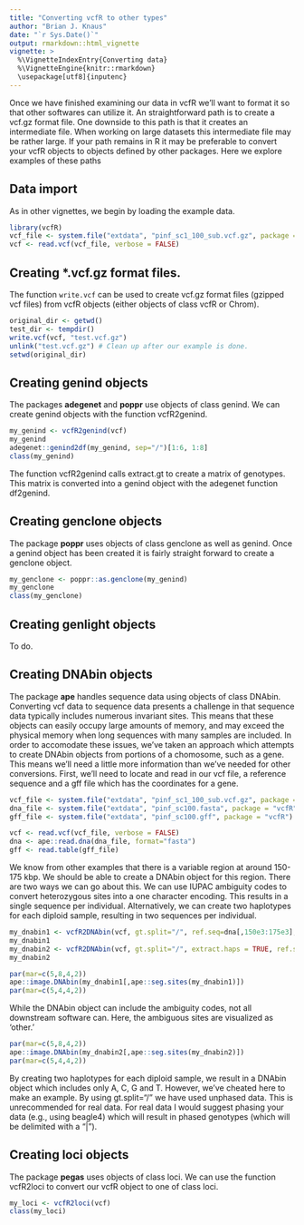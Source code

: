 ```yaml
---
title: "Converting vcfR to other types"
author: "Brian J. Knaus"
date: "`r Sys.Date()`"
output: rmarkdown::html_vignette
vignette: >
  %\VignetteIndexEntry{Converting data}
  %\VignetteEngine{knitr::rmarkdown}
  \usepackage[utf8]{inputenc}
---
```



Once we have finished examining our data in vcfR we'll want to format it so that other softwares can utilize it.
An straightforward path is to create a vcf.gz format file.
One downside to this path is that it creates an intermediate file.
When working on large datasets this intermediate file may be rather large.
If your path remains in R it may be preferable to convert your vcfR objects to objects defined by other packages.
Here we explore examples of these paths


## Data import

As in other vignettes, we begin by loading the example data.

```r
library(vcfR)
vcf_file <- system.file("extdata", "pinf_sc1_100_sub.vcf.gz", package = "vcfR")
vcf <- read.vcf(vcf_file, verbose = FALSE)
```



## Creating *.vcf.gz format files.


The function `write.vcf` can be used to create vcf.gz format files (gzipped vcf files) from vcfR objects (either objects of class vcfR or Chrom).


```r
original_dir <- getwd()
test_dir <- tempdir()
write.vcf(vcf, "test.vcf.gz")
unlink("test.vcf.gz") # Clean up after our example is done.
setwd(original_dir)
```


## Creating genind objects

The packages **adegenet** and **poppr** use objects of class genind.
We can create genind objects with the function vcfR2genind.


```r
my_genind <- vcfR2genind(vcf)
my_genind
adegenet::genind2df(my_genind, sep="/")[1:6, 1:8]
class(my_genind)
```


The function vcfR2genind calls extract.gt to create a matrix of genotypes.
This matrix is converted into a genind object with the adegenet function df2genind.


## Creating genclone objects


The package **poppr** uses objects of class genclone as well as genind.
Once a genind object has been created it is fairly straight forward to create a genclone object.


```r
my_genclone <- poppr::as.genclone(my_genind)
my_genclone
class(my_genclone)
```




## Creating genlight objects

To do.



## Creating DNAbin objects

The package **ape** handles sequence data using objects of class DNAbin.
Converting vcf data to sequence data presents a challenge in that sequence data typically includes numerous invariant sites.
This means that these objects can easily occupy large amounts of memory, and may exceed the physical memory when long sequences with many samples are included.
In order to accomodate these issues, we've taken an approach which attempts to create DNAbin objects from portions of a chomosome, such as a gene.
This means we'll need a little more information than we've needed for other conversions.
First, we'll need to locate and read in our vcf file, a reference sequence and a gff file which has the coordinates for a gene.


```r

vcf_file <- system.file("extdata", "pinf_sc1_100_sub.vcf.gz", package = "vcfR")
dna_file <- system.file("extdata", "pinf_sc100.fasta", package = "vcfR")
gff_file <- system.file("extdata", "pinf_sc100.gff", package = "vcfR")

vcf <- read.vcf(vcf_file, verbose = FALSE)
dna <- ape::read.dna(dna_file, format="fasta")
gff <- read.table(gff_file)

```


We know from other examples that there is a variable region at around 150-175 kbp.
We should be able to create a DNAbin object for this region.
There are two ways we can go about this.
We can use IUPAC ambiguity codes to convert heterozygous sites into a one character encoding.
This results in a single sequence per individual.
Alternatively, we can create two haplotypes for each diploid sample, resulting in two sequences per individual.


```r
my_dnabin1 <- vcfR2DNAbin(vcf, gt.split="/", ref.seq=dna[,150e3:175e3], start.pos=150e3)
my_dnabin1
my_dnabin2 <- vcfR2DNAbin(vcf, gt.split="/", extract.haps = TRUE, ref.seq=dna[,150e3:175e3], start.pos=150e3, consensus=FALSE)
my_dnabin2
```


```r
par(mar=c(5,8,4,2))
ape::image.DNAbin(my_dnabin1[,ape::seg.sites(my_dnabin1)])
par(mar=c(5,4,4,2))
```


While the DNAbin object can include the ambiguity codes, not all downstream software can.
Here, the ambiguous sites are visualized as 'other.'



```r
par(mar=c(5,8,4,2))
ape::image.DNAbin(my_dnabin2[,ape::seg.sites(my_dnabin2)])
par(mar=c(5,4,4,2))
```


By creating two haplotypes for each diploid sample, we result in a DNAbin object which includes only A, C,  G and T.
However, we've cheated here to make an example.
By using gt.split="/" we have used unphased data.
This is unrecommended for real data.
For real data I would suggest phasing your data (e.g., using beagle4) which will result in phased genotypes (which will be delimited with a "|").



## Creating loci objects

The package **pegas** uses objects of class loci.
We can use the function vcfR2loci to convert our vcfR object to one of class loci.


```r
my_loci <- vcfR2loci(vcf)
class(my_loci)
```






